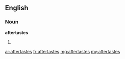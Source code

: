 ==English==

===Noun===
'''aftertastes'''
# {{plural of|aftertaste}}

[[ar:aftertastes]]
[[fr:aftertastes]]
[[mg:aftertastes]]
[[my:aftertastes]]